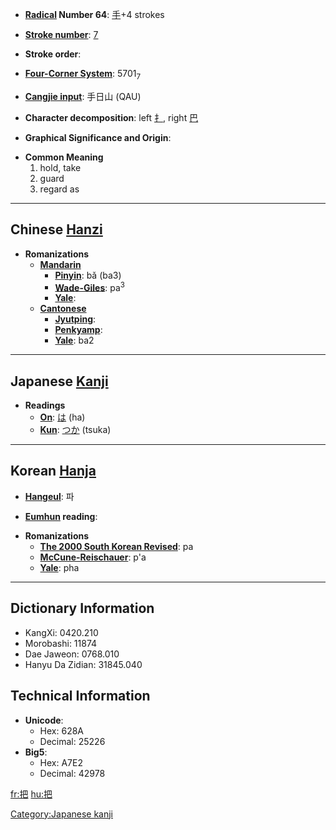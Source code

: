 * '''[[Wiktionary:Chinese radical index| Radical]] Number 64''': [[Wiktionary:Chinese radical index 手|手]]+4 strokes

* '''[[Wiktionary:Chinese total strokes index|Stroke number]]''': [[Wiktionary:Chinese total strokes index 7|7]]

* '''Stroke order''': 

* '''[[Wiktionary:Chinese four corner index|Four-Corner System]]''': 5701<sub>7</sub>

* '''[[Wiktionary:Chinese Cangjie index|Cangjie input]]''': 手日山 (QAU)

* '''Character decomposition''': left [[扌]], right [[巴]]

* '''Graphical Significance and Origin''': 

* '''Common Meaning'''
*#hold, take
*# guard
*# regard as


----

== Chinese [[Hanzi]] ==

* '''Romanizations'''
** '''[[Mandarin]]'''
*** '''[[Pinyin]]''': bǎ (ba3)
*** '''[[Wade-Giles]]''': pa<sup>3</sup>
*** '''[[Yale]]''': 
** '''[[Cantonese]]'''
*** '''[[Jyutping]]''':
*** '''[[Penkyamp]]''': 
*** '''[[Yale]]''': ba2


----

== Japanese [[Kanji]] ==

* '''Readings'''
** '''[[On]]''': [[は]] (ha)
** '''[[Kun]]''': [[つか]] (tsuka)


----

== Korean [[Hanja]] ==

* '''[[Hangeul]]''': 파

* '''[[Eumhun]] reading''': 

* '''Romanizations'''
** '''[[The 2000 South Korean Revised Romanization|The 2000 South Korean Revised]]''': pa
** '''[[McCune-Reischauer]]''': p'a
** '''[[Yale]]''': pha

----

== Dictionary Information ==

* KangXi: 0420.210
* Morobashi: 11874
* Dae Jaweon: 0768.010
* Hanyu Da Zidian: 31845.040

== Technical Information ==

* '''Unicode''':
** Hex: 628A
** Decimal: 25226
* '''Big5''':
** Hex: A7E2
** Decimal: 42978

[[Category:Japanese kanji]]

[[fr:把]]
[[hu:把]]